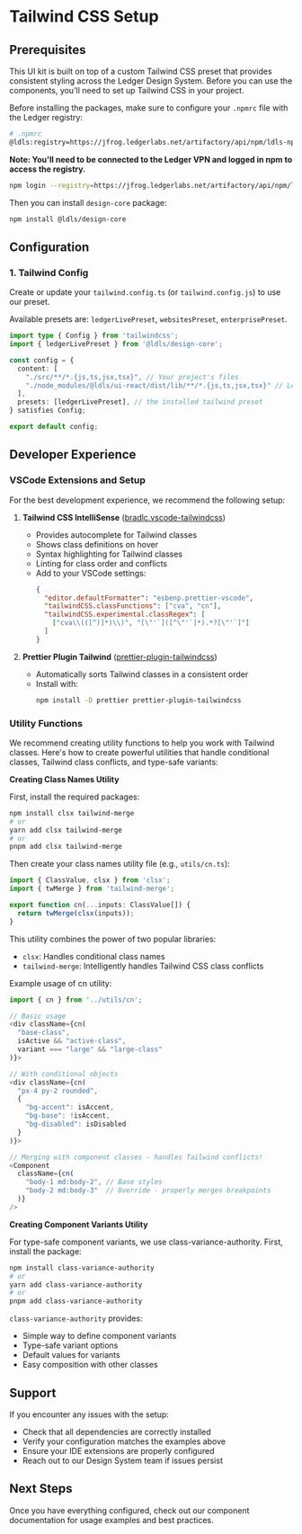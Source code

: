 
<Meta title="Tailwind/Setup guide" />

# Tailwind CSS Setup

## Prerequisites

This UI kit is built on top of a custom Tailwind CSS preset that provides consistent styling across the Ledger Design System. Before you can use the components, you'll need to set up Tailwind CSS in your project.

Before installing the packages, make sure to configure your `.npmrc` file with the Ledger registry:

```bash
# .npmrc
@ldls:registry=https://jfrog.ledgerlabs.net/artifactory/api/npm/ldls-npm-prod-public/
```

**Note: You'll need to be connected to the Ledger VPN and logged in npm to access the registry.**

```bash
npm login --registry=https://jfrog.ledgerlabs.net/artifactory/api/npm/ldls-npm-prod-public/
```

Then you can install `design-core` package:

```bash
npm install @ldls/design-core
```

## Configuration

### 1. Tailwind Config

Create or update your `tailwind.config.ts` (or `tailwind.config.js`) to use our preset.

Available presets are: `ledgerLivePreset`, `websitesPreset`, `enterprisePreset`.

```typescript
import type { Config } from 'tailwindcss';
import { ledgerLivePreset } from '@ldls/design-core';

const config = {
  content: [
    "./src/**/*.{js,ts,jsx,tsx}", // Your project's files
    "./node_modules/@ldls/ui-react/dist/lib/**/*.{js,ts,jsx,tsx}" // Ledger UI Kit components
  ],
  presets: [ledgerLivePreset], // the installed tailwind preset
} satisfies Config;

export default config;
```

## Developer Experience

### VSCode Extensions and Setup

For the best development experience, we recommend the following setup:

1. **Tailwind CSS IntelliSense** ([bradlc.vscode-tailwindcss](https://marketplace.visualstudio.com/items?itemName=bradlc.vscode-tailwindcss))
   - Provides autocomplete for Tailwind classes
   - Shows class definitions on hover
   - Syntax highlighting for Tailwind classes
   - Linting for class order and conflicts
   - Add to your VSCode settings:
     ```json
     {
       "editor.defaultFormatter": "esbenp.prettier-vscode",
       "tailwindCSS.classFunctions": ["cva", "cn"],
       "tailwindCSS.experimental.classRegex": [
         ["cva\\(([^)]*)\\)", "[\"'`]([^\"'`]*).*?[\"'`]"]
       ]
     }
     ```

2. **Prettier Plugin Tailwind** ([prettier-plugin-tailwindcss](https://github.com/tailwindlabs/prettier-plugin-tailwindcss))
   - Automatically sorts Tailwind classes in a consistent order
   - Install with:
     ```bash
     npm install -D prettier prettier-plugin-tailwindcss
     ```

### Utility Functions

We recommend creating utility functions to help you work with Tailwind classes. Here's how to create powerful utilities that handle conditional classes, Tailwind class conflicts, and type-safe variants:

**Creating Class Names Utility**

First, install the required packages:

```bash
npm install clsx tailwind-merge
# or
yarn add clsx tailwind-merge
# or
pnpm add clsx tailwind-merge
```

Then create your class names utility file (e.g., `utils/cn.ts`):

```typescript
import { ClassValue, clsx } from 'clsx';
import { twMerge } from 'tailwind-merge';

export function cn(...inputs: ClassValue[]) {
  return twMerge(clsx(inputs));
}
```

This utility combines the power of two popular libraries:

- `clsx`: Handles conditional class names
- `tailwind-merge`: Intelligently handles Tailwind CSS class conflicts

Example usage of cn utility:

```typescript
import { cn } from '../utils/cn';

// Basic usage
<div className={cn(
  "base-class",
  isActive && "active-class",
  variant === "large" && "large-class"
)}>

// With conditional objects
<div className={cn(
  "px-4 py-2 rounded",
  {
    "bg-accent": isAccent,
    "bg-base": !isAccent,
    "bg-disabled": isDisabled
  }
)}>

// Merging with component classes - handles Tailwind conflicts!
<Component
  className={cn(
    "body-1 md:body-2", // Base styles
    "body-2 md:body-3"  // Override - properly merges breakpoints
  )}
/>
```

**Creating Component Variants Utility**

For type-safe component variants, we use class-variance-authority. First, install the package:

```bash
npm install class-variance-authority
# or
yarn add class-variance-authority
# or
pnpm add class-variance-authority
```

`class-variance-authority` provides:

- Simple way to define component variants
- Type-safe variant options
- Default values for variants
- Easy composition with other classes

## Support

If you encounter any issues with the setup:

- Check that all dependencies are correctly installed
- Verify your configuration matches the examples above
- Ensure your IDE extensions are properly configured
- Reach out to our Design System team if issues persist

## Next Steps

Once you have everything configured, check out our component documentation for usage examples and best practices.
